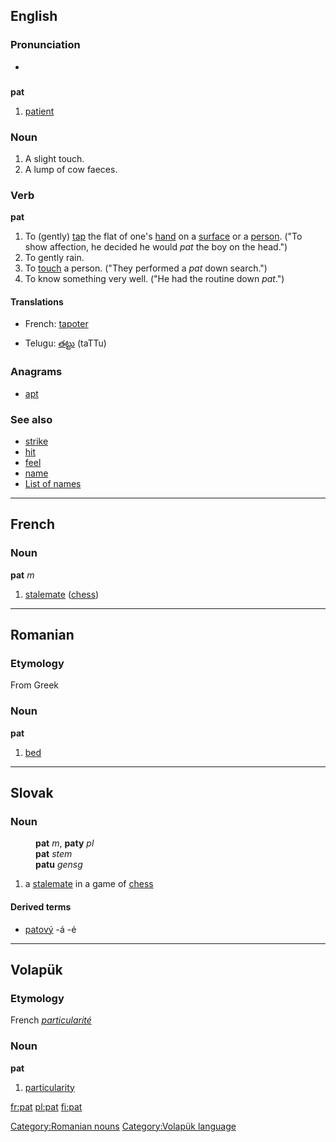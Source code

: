 {{see|Pat}}
==English==

===Pronunciation===
*{{audio|en-us-pat.ogg|Audio (US)}}

==={{abbreviation}}===
'''pat'''

# [[patient]]

===Noun===
{{en-noun-reg}}

# A slight touch.
# A lump of cow faeces.

===Verb===
'''pat'''

#To (gently) [[tap]] the flat of one's [[hand]] on a [[surface]] or a [[person]].  ("To show affection, he decided he would ''pat'' the boy on the head.")
#To gently rain.
#To [[touch]] a person.  ("They performed a ''pat'' down search.") 
#To know something very well.  ("He had the routine down ''pat''.")

====Translations====
{{top}}
*French: [[tapoter]]
{{mid}}
*Telugu: [[తట్టు]] (taTTu)
{{bottom}}

===Anagrams===
*[[apt]]

===See also===
*[[strike]]
*[[hit]]
*[[feel]]
*[[name]]
*[[List of names]]

----

==French==

===Noun===
'''pat''' ''m''

# [[stalemate]] ([[chess]])

----

==Romanian==
===Etymology===
From Greek
===Noun===
'''pat'''

# [[bed]]

[[Category:Romanian nouns]]

----

==Slovak==

===Noun===
:'''pat''' ''m'', '''paty''' ''pl''
:'''pat''' ''stem''
:'''patu''' ''gensg''
# a [[stalemate]] in a game of [[chess]]

====Derived terms====
* [[patový]] -á -é

----

==Volapük==
===Etymology===
French ''[[particularité]]''
===Noun===
'''pat'''

# [[particularity]]

[[Category:Volapük language]]

[[fr:pat]]
[[pl:pat]]
[[fi:pat]]